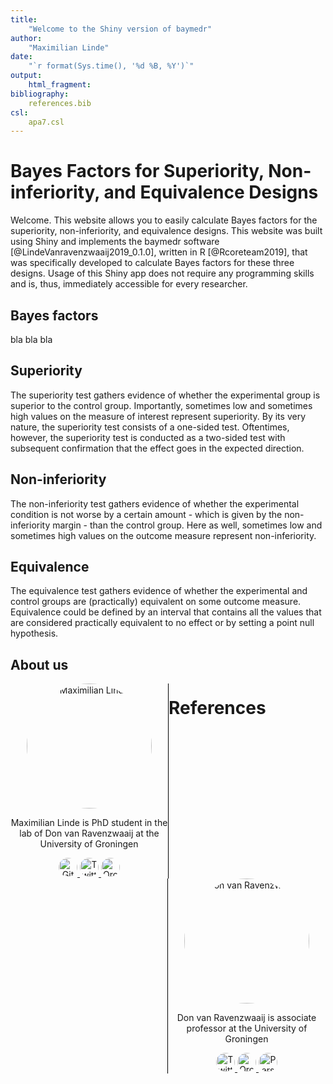 ```yaml
---
title:
    "Welcome to the Shiny version of baymedr"
author:
    "Maximilian Linde"
date:
    "`r format(Sys.time(), '%d %B, %Y')`"
output:
    html_fragment:
bibliography:
    references.bib
csl:
    apa7.csl
---
```


# Bayes Factors for Superiority, Non-inferiority, and Equivalence Designs

Welcome. This website allows you to easily calculate Bayes factors for the superiority, non-inferiority, and equivalence designs. This website was built using Shiny and implements the baymedr software [@LindeVanravenzwaaij2019_0.1.0], written in R [@Rcoreteam2019], that was specifically developed to calculate Bayes factors for these three designs. Usage of this Shiny app does not require any programming skills and is, thus, immediately accessible for every researcher.

## Bayes factors

bla bla bla

## Superiority

The superiority test gathers evidence of whether the experimental group is superior to the control group. Importantly, sometimes low and sometimes high values on the measure of interest represent superiority. By its very nature, the superiority test consists of a one-sided test. Oftentimes, however, the superiority test is conducted as a two-sided test with subsequent confirmation that the effect goes in the expected direction.

## Non-inferiority

The non-inferiority test gathers evidence of whether the experimental condition is not worse by a certain amount - which is given by the non-inferiority margin - than the control group. Here as well, sometimes low and sometimes high values on the outcome measure represent non-inferiority.

## Equivalence

The equivalence test gathers evidence of whether the experimental and control groups are (practically) equivalent on some outcome measure. Equivalence could be defined by an interval that contains all the values that are considered practically equivalent to no effect or by setting a point null hypothesis.

## About us

```{=html}
<style>
.column-left{
  float: left;
  width: 50%;
  text-align: center;
  border-right: 1px solid black;
}
.column-right{
  float: right;
  width: 50%;
  text-align: center;
  border-left: 1px solid black;
}
img{
  border-radius: 50%
}
</style>

<div class="column-left">
<img src="img/mlinde.jpeg" alt="Maximilian Linde" width="200">
<p>Maximilian Linde is PhD student in the lab of Don van Ravenzwaaij at the University of Groningen</p>
<a href="https://github.com/maxlinde">
<img border="0" alt="GitHub" src="img/github.png" width="30">
</a>
<a href="https://twitter.com/maxlinde_">
<img border="0" alt="Twitter" src="img/twitter.png" width="30">
</a>
<a href="https://orcid.org/0000-0001-8421-090X">
<img border="0" alt="Orcid" src="img/orcid.png" width="30">
</a>
</div>
<div class="column-right">
<img src="img/dvanravenzwaaij.jpeg" alt="Don van Ravenzwaaij" width="200">
<p>Don van Ravenzwaaij is associate professor at the University of Groningen</p>
<a href="https://twitter.com/donvanraven">
<img border="0" alt="Twitter" src="img/twitter.png" width="30">
</a>
<a href="https://orcid.org/0000-0002-5030-4091">
<img border="0" alt="Orcid" src="img/orcid.png" width="30">
</a>
<a href="https://www.donvanravenzwaaij.com">
<img border="0" alt="Personal" src="img/personal.png" width="30">
</a>
</div>
```

# References